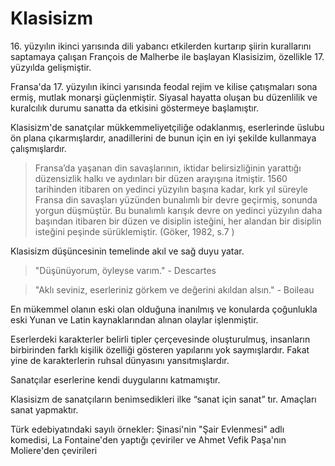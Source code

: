 
# Klasisizm

16\. yüzyılın ikinci yarısında dili yabancı etkilerden kurtarıp şiirin kurallarını saptamaya çalışan François de Malherbe ile başlayan Klasisizim, özellikle 17. yüzyılda gelişmiştir.

Fransa'da 17. yüzyılın ikinci yarısında feodal rejim ve kilise çatışmaları sona ermiş, mutlak monarşi güçlenmiştir. Siyasal hayatta oluşan bu düzenlilik ve kuralcılık durumu sanatta da etkisini göstermeye başlamıştır.

Klasisizm'de sanatçılar mükkemmeliyetçiliğe odaklanmış, eserlerinde üslubu ön plana çıkarmışlardır, anadillerini de bunun için en iyi şekilde kullanmaya çalışmışlardır.

> Fransa’da yaşanan din savaşlarının, iktidar belirsizliğinin yarattığı düzensizlik halkı ve aydınları bir düzen arayışına itmiştir. 1560 tarihinden itibaren on yedinci yüzyılın başına kadar, kırk yıl süreyle Fransa din savaşları yüzünden bunalımlı bir devre geçirmiş, sonunda yorgun düşmüştür. Bu bunalımlı karışık devre on yedinci yüzyılın daha başından itibaren bir düzen ve disiplin isteğini, her alandan bir disiplin isteğini peşinde sürüklemiştir. <Kaynakca>(Göker, 1982, s.7 )</Kaynakca>

Klasisizm düşüncesinin temelinde akıl ve sağ duyu yatar.

> "Düşünüyorum, öyleyse varım." - Descartes

> "Aklı seviniz, eserleriniz görkem ve değerini akıldan alsın." - Boileau

En mükemmel olanın eski olan olduğuna inanılmış ve konularda çoğunlukla eski Yunan ve Latin kaynaklarından alınan olaylar işlenmiştir.

Eserlerdeki karakterler belirli tipler çerçevesinde oluşturulmuş, insanların birbirinden farklı kişilik özelliği gösteren yapılarını yok saymışlardır. Fakat yine de karakterlerin ruhsal dünyasını yansıtmışlardır.

Sanatçılar eserlerine kendi duygularını katmamıştır.

Klasisizm de sanatçıların benimsedikleri ilke “sanat için sanat” tır. Amaçları sanat yapmaktır.

Türk edebiyatındaki sayılı örnekler: Şinasi'nin "Şair Evlenmesi" adlı komedisi, La Fontaine'den yaptığı çeviriler ve Ahmet Vefik Paşa'nın Moliere'den çevirileri
